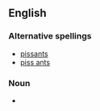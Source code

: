 ==English==

===Alternative spellings===
* [[pissants]]
* [[piss ants]]

===Noun===
*{{plural of|piss-ant}}
